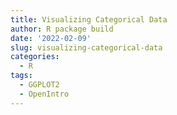 ```yaml
---
title: Visualizing Categorical Data
author: R package build
date: '2022-02-09'
slug: visualizing-categorical-data
categories:
  - R
tags:
  - GGPLOT2
  - OpenIntro
---
```

